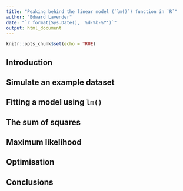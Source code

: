 ```yaml
---
title: "Peaking behind the linear model (`lm()`) function in `R`"
author: "Edward Lavender"
date: "`r format(Sys.Date(), '%d-%b-%Y')`"
output: html_document
---
```


```r
knitr::opts_chunk$set(echo = TRUE)
```

## Introduction

## Simulate an example dataset

## Fitting a model using `lm()`

## The sum of squares

## Maximum likelihood

## Optimisation

## Conclusions 